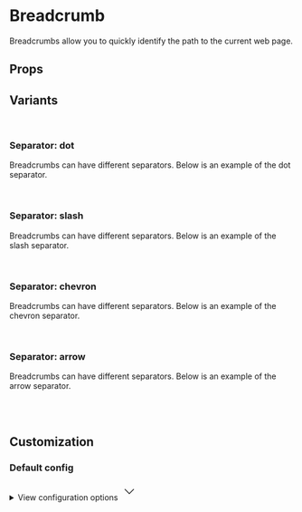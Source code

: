 
<Meta of={BreadcrumbStories} />

# Breadcrumb

Breadcrumbs allow you to quickly identify the path to the current web page.

<Primary />

## Props

<Controls />

## Variants

<br />

### Separator: dot

Breadcrumbs can have different separators. Below is an example of the dot separator.

<div className="flex gap-2 bg-slate-100 dark:bg-slate-900 p-6 rounded-sm">
  <Story of={BreadcrumbStories.SeparatorDot} />
</div>

<br />

### Separator: slash

Breadcrumbs can have different separators. Below is an example of the slash separator.

<div className="flex gap-2 bg-slate-100 dark:bg-slate-900 p-6 rounded-sm">
  <Story of={BreadcrumbStories.SeparatorSlash} />
</div>

<br />

### Separator: chevron

Breadcrumbs can have different separators. Below is an example of the chevron separator.

<div className="flex gap-2 bg-slate-100 dark:bg-slate-900 p-6 rounded-sm">
  <Story of={BreadcrumbStories.SeparatorChevron} />
</div>

<br />

### Separator: arrow

Breadcrumbs can have different separators. Below is an example of the arrow separator.

<div className="flex gap-2 bg-slate-100 dark:bg-slate-900 p-6 rounded-sm">
  <Story of={BreadcrumbStories.SeparatorArrow} />
</div>

<br />
<br />

## Customization

### Default config

<div className="relative">
  <details className="relative bg-slate-50 border border-slate-200 rounded-lg p-4 [&>summary>svg]:open:-rotate-180">
    <summary className="list-none cursor-pointer">
      <span className="font-sans text-slate-500">View configuration options</span>
      <svg
        className="w-5 h-5 text-slate-500 absolute top-5 end-4 transition-transform duration-300"
        xmlns="http://www.w3.org/2000/svg"
        width="32"
        height="32"
        viewBox="0 0 24 24"
      >
        <path
          fill="none"
          stroke="currentColor"
          strokeLinecap="round"
          strokeLinejoin="round"
          strokeWidth="2"
          d="m6 9l6 6l6-6"
        />
      </svg>
    </summary>

    <div className="!mt-4">
      <pre >
        {JSON.stringify(defaultConfig, null, 2)}
      </pre>
    </div>

  </details>
</div>